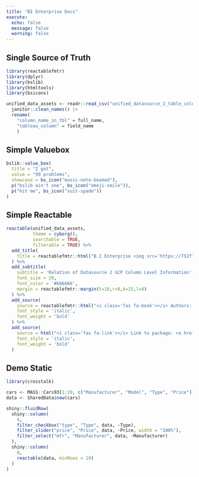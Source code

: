```yaml
---
title: "BI Enterprise Docs"
execute:
  echo: false
  message: false
  warning: false
---
```


## Single Source of Truth

```r
library(reactablefmtr)
library(dplyr)
library(bslib)
library(htmltools)
library(bsicons)

unified_data_assets <- readr::read_csv("unified_datasource_2_table_column_information.csv") |> 
  janitor::clean_names() |> 
  rename(
    "column_name_in_tbl" = full_name,
    "tableau_column" = field_name
    )


```

## Simple Valuebox

```r
bslib::value_box(
  title = "I got",
  value = "99 problems",
  showcase = bs_icon("music-note-beamed"),
  p("bslib ain't one", bs_icon("emoji-smile")),
  p("hit me", bs_icon("suit-spade"))
)
```

## Simple Reactable

```r
reactable(unified_data_assets,
          theme = cyborg(),
          searchable = TRUE,
          filterable = TRUE) %>% 
  add_title(
    title = reactablefmtr::html("B.I Enterprise <img src='https://752f77aa107738c25d93-f083e9a6295a3f0714fa019ffdca65c3.ssl.cf1.rackcdn.com/newsroom/2020/logos/png/Rackspace_Technology_Logo_RGB_BLK.png' alt='Rackspace Logo' width='200' height='110'>")
  ) %>% 
  add_subtitle(
    subtitle = 'Relation of Datasource 2 GCP Column Level Information',
    font_size = 20,
    font_color = '#666666',
    margin = reactablefmtr::margin(t=10,r=0,b=15,l=0)
  ) %>% 
  add_source(
    source = reactablefmtr::html("<i class='fas fa-book'></i> Authors: Allison Marie Horst, Alison Presmanes Hill, and Kristen B Gorman <br> <i class='fas fa-palette'></i> Artwork by @allison_horst "),
    font_style = 'italic',
    font_weight = 'bold'
  ) %>% 
  add_source(
    source = html("<i class='fas fa-link'></i> Link to package: <a href='https://allisonhorst.github.io/palmerpenguins/'>{palmerpenguins}</a>"),
    font_style = 'italic',
    font_weight = 'bold'
  )
```

## Demo Static

```r
library(crosstalk)

cars <- MASS::Cars93[1:20, c("Manufacturer", "Model", "Type", "Price")]
data <- SharedData$new(cars)

shiny::fluidRow(
  shiny::column(
    4,
    filter_checkbox("type", "Type", data, ~Type),
    filter_slider("price", "Price", data, ~Price, width = "100%"),
    filter_select("mfr", "Manufacturer", data, ~Manufacturer)
  ),
  shiny::column(
    8,
    reactable(data, minRows = 10)
  )
)
```

